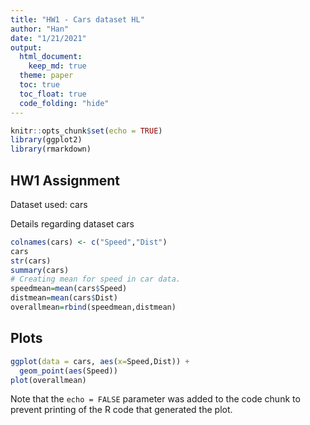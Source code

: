 ```yaml
---
title: "HW1 - Cars dataset HL"
author: "Han"
date: "1/21/2021"
output: 
  html_document:
    keep_md: true
  theme: paper
  toc: true
  toc_float: true
  code_folding: "hide"
---
```

```r
knitr::opts_chunk$set(echo = TRUE)
library(ggplot2)
library(rmarkdown)
```

## HW1 Assignment

Dataset used: cars

Details regarding dataset cars
```r
colnames(cars) <- c("Speed","Dist")
cars
str(cars)
summary(cars)
# Creating mean for speed in car data.
speedmean=mean(cars$Speed)
distmean=mean(cars$Dist)
overallmean=rbind(speedmean,distmean)
```

## Plots
```r
ggplot(data = cars, aes(x=Speed,Dist)) +
  geom_point(aes(Speed))
plot(overallmean)
```

Note that the `echo = FALSE` parameter was added to the code chunk to prevent printing of the R code that generated the plot.

